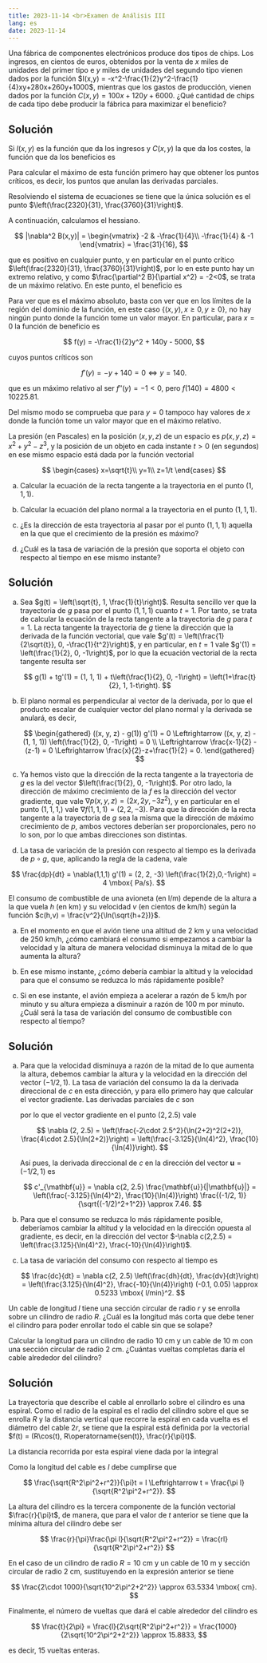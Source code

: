 ```yaml
---
title: 2023-11-14 <br>Examen de Análisis III
lang: es
date: 2023-11-14
---
```


:::{#exr-1}
Una fábrica de componentes electrónicos produce dos tipos de chips. Los ingresos, en cientos de euros,  obtenidos por la venta de $x$ miles de unidades del primer tipo e $y$ miles de unidades del segundo tipo vienen dados por la función $I(x,y) = -x^2-\frac{1}{2}y^2-\frac{1}{4}xy+280x+260y+1000$, mientras que los gastos de producción, vienen dados por la función $C(x,y) = 100x+120y+6000$. ¿Qué cantidad de chips de cada tipo debe producir la fábrica para maximizar el beneficio?
:::

:::{.callout-tip collapse="true"}
## Solución
Si $I(x,y)$ es la función que da los ingresos y $C(x,y)$ la que da los costes, la función que da los beneficios es

\begin{align*}
B(x,y) 
&= -x^2 - \frac{1}{2}y^2 - \frac{1}{4}xy + 280x + 260y + 1000 - (100x + 120y + 6000) \\
&= -x^2 - \frac{1}{2}y^2 - \frac{1}{4}xy + 180x + 140y - 5000.
\end{align*}

Para calcular el máximo de esta función primero hay que obtener los puntos críticos, es decir, los puntos que anulan las derivadas parciales.

\begin{align*}
\frac{\partial B}{\partial x} 
&= -2x -\frac{1}{4}y + 180 = 0,\\
\frac{\partial B}{\partial y} 
&= -y -\frac{1}{4}x + 140 = 0.\\
\end{align*}

Resolviendo el sistema de ecuaciones se tiene que la única solución es el punto $\left(\frac{2320}{31}, \frac{3760}{31}\right)$.

A continuación, calculamos el hessiano.

$$
|\nabla^2 B(x,y)| =
\begin{vmatrix}
-2 & -\frac{1}{4}\\
-\frac{1}{4} & -1
\end{vmatrix}
= \frac{31}{16},
$$

que es positivo en cualquier punto, y en particular en el punto crítico $\left(\frac{2320}{31}, \frac{3760}{31}\right)$, por lo en este punto hay un extremo relativo, y como $\frac{\partial^2 B}{\partial x^2} = -2<0$, se trata de un máximo relativo. En este punto, el beneficio es 

\begin{align*}
B\left(\frac{2320}{31}, \frac{3760}{31}\right) 
&= -\left(\frac{2320}{31}\right)^2 - \frac{1}{2}\left(\frac{3760}{31}\right)^2 - \frac{1}{4}\frac{2320}{31}\frac{3760}{31}  \\
&+ 180 \left(\frac{2320}{31}\right) + 140\left(\frac{3760}{31}\right) - 5000
\approx 10225.81\cdot 10^2 \mbox{€}
\end{align*}

Para ver que es el máximo absoluto, basta con ver que en los límites de la región del dominio de la función, en este caso $\{(x,y), x\geq 0, y\geq 0\}$, no hay ningún punto donde la función tome un valor mayor. En particular, para $x=0$ la función de beneficio es 

$$
f(y) = -\frac{1}{2}y^2 + 140y - 5000,
$$

cuyos puntos críticos son 

$$
f'(y) = -y + 140 = 0 \Leftrightarrow y = 140.
$$

que es un máximo relativo al ser $f''(y) = -1<0$, pero $f(140) = 4800 < 10225.81$.

Del mismo modo se comprueba que para $y=0$ tampoco hay valores de $x$ donde la función tome un valor mayor que en el máximo relativo.
:::

:::{#exr-2}
La presión (en Pascales) en la posición $(x,y,z)$ de un espacio es $p(x,y,z)= x^2+y^2-z^3$, y la posición de un objeto en cada instante $t>0$ (en segundos) en ese mismo espacio está dada por la función vectorial

$$
\begin{cases}
x=\sqrt{t}\\
y=1\\
z=1/t
\end{cases}
$$

a.  Calcular la ecuación de la recta tangente a la trayectoria en el punto $(1,1,1)$.

a.  Calcular la ecuación del plano normal a la trayectoria en el punto $(1,1,1)$.

a.  ¿Es la dirección de esta trayectoria al pasar por el punto $(1,1,1)$ aquella en la que que el crecimiento de la presión es máximo?

a.  ¿Cuál es la tasa de variación de la presión que soporta el objeto con respecto al tiempo en ese mismo instante?
:::

:::{.callout-tip collapse="true"}
## Solución
a.  Sea $g(t) = \left(\sqrt{t}, 1, \frac{1}{t}\right)$. Resulta sencillo ver que la trayectoria de $g$ pasa por el punto $(1, 1, 1)$ cuanto $t=1$. Por tanto, se trata de calcular la ecuación de la recta tangente a la trayectoria de $g$ para $t=1$. La recta tangente la trayectoria de $g$ tiene la dirección que la derivada de la función vectorial, que vale $g'(t) = \left(\frac{1}{2\sqrt{t}}, 0, -\frac{1}{t^2}\right)$, y en particular, en $t=1$ vale $g'(1) = \left(\frac{1}{2}, 0, -1\right)$, por lo que la ecuación vectorial de la recta tangente resulta ser

    $$
    g(1) + tg'(1) 
    = (1, 1, 1) + t\left(\frac{1}{2}, 0, -1\right)
    = \left(1+\frac{t}{2}, 1, 1-t\right).
    $$

a.  El plano normal es perpendicular al vector de la derivada, por lo que el producto escalar de cualquier vector del plano normal y la derivada se anulará, es decir, 

    $$
    \begin{gathered}
    ((x, y, z) - g(1)) g'(1) = 0 
    \Leftrightarrow ((x, y, z) - (1, 1, 1)) \left(\frac{1}{2}, 0, -1\right) = 0 \\
    \Leftrightarrow \frac{x-1}{2} -(z-1) = 0
    \Leftrightarrow \frac{x}{2}-z+\frac{1}{2} = 0. 
    \end{gathered}
    $$

a.  Ya hemos visto que la dirección de la recta tangente a la trayectoria de $g$ es la del vector $\left(\frac{1}{2}, 0, -1\right)$. Por otro lado, la dirección de máximo crecimiento de la $f$ es la dirección del vector gradiente, que vale $\nabla p(x, y, z)= (2x, 2y, -3z^2)$, y en particular en el punto $(1, 1, 1,)$ vale $\nabla f(1, 1, 1) = (2, 2, -3)$. Para que la dirección de la recta tangente a la trayectoria de $g$ sea la misma que la dirección de máximo crecimiento de $p$, ambos vectores deberían ser proporcionales, pero no lo son, por lo que ambas direcciones son distintas.

a.  La tasa de variación de la presión con respecto al tiempo es la derivada de $p\circ g$, que, aplicando la regla de la cadena, vale

$$
\frac{dp}{dt} 
= \nabla(1,1,1) g'(1)
= (2, 2, -3) \left(\frac{1}{2},0,-1\right)
= 4 \mbox{ Pa/s}.
$$
:::

:::{#exr-3}
El consumo de combustible de una avioneta (en l/m) depende de la altura a la que vuela $h$ (en km) y su velocidad $v$ (en cientos de km/h) según la función $c(h,v) = \frac{v^2}{\ln(\sqrt{h+2})}$.

a.  En el momento en que el avión tiene una altitud de 2 km y una velocidad de 250 km/h, ¿cómo cambiará el consumo si empezamos a cambiar la velocidad y la altura de manera velocidad disminuya la mitad de lo que aumenta la altura? 

a.  En ese mismo instante, ¿cómo debería cambiar la altitud y la velocidad para que el consumo se reduzca lo más rápidamente posible? 

a.  Si en ese instante, el avión empieza a acelerar a razón de 5 km/h por minuto y su altura empieza a disminuir a razón de 100 m por minuto. ¿Cuál será la tasa de variación del consumo de combustible con respecto al tiempo?
:::

:::{.callout-tip collapse="true"}
## Solución
a.  Para que la velocidad disminuya a razón de la mitad de lo que aumenta la altura, debemos cambiar la altura y la velocidad en la dirección del vector $(-1/2, 1)$. La tasa de variación del consumo la da la derivada direccional de $c$ en esta dirección, y para ello primero hay que calcular el vector gradiente. Las derivadas parciales de $c$ son

    \begin{align*}
    \frac{\partial c}{\partial h} 
    &= \frac{-2v^2}{\ln(h+2)^2}\frac{1}{h+2}
    = \frac{-2v^2}{\ln(h+2)^2(h+2)}, \\
    \frac{\partial c}{\partial v} 
    &= \frac{4v}{\ln(h+2)},
    \end{align*}

    por lo que el vector gradiente en el punto $(2, 2.5)$ vale 

    $$
    \nabla (2, 2.5) 
    = \left(\frac{-2\cdot 2.5^2}{\ln(2+2)^2(2+2)}, \frac{4\cdot 2.5}{\ln(2+2)}\right)
    = \left(\frac{-3.125}{\ln(4)^2}, \frac{10}{\ln(4)}\right).
    $$

    Así pues, la derivada direccional de $c$ en la dirección del vector $\mathbf{u}=(-1/2, 1)$ es

    $$
    c'_{\mathbf{u}} 
    = \nabla c(2, 2.5) \frac{\mathbf{u}}{|\mathbf{u}|}
    = \left(\frac{-3.125}{\ln(4)^2}, \frac{10}{\ln(4)}\right) \frac{(-1/2, 1)}{\sqrt{(-1/2)^2+1^2}} \approx 7.46.
    $$

a.  Para que el consumo se reduzca lo más rápidamente posible, deberíamos cambiar la altitud y la velocidad en la dirección opuesta al gradiente, es decir, en la dirección del vector $-\nabla c(2,2.5) = \left(\frac{3.125}{\ln(4)^2}, \frac{-10}{\ln(4)}\right)$.

a.  La tasa de variación del consumo con respecto al tiempo es

    $$
    \frac{dc}{dt} 
    = \nabla c(2, 2.5) \left(\frac{dh}{dt}, \frac{dv}{dt}\right)
    = \left(\frac{3.125}{\ln(4)^2}, \frac{-10}{\ln(4)}\right) (-0.1, 0.05)
    \approx 0.5233 \mbox{ l/min}^2.
    $$
:::

:::{#exr-4}
Un cable de longitud $l$ tiene una sección circular de radio $r$ y se enrolla sobre un cilindro de radio $R$. ¿Cuál es la longitud más corta que debe tener el cilindro para poder enrollar todo el cable sin que se solape? 

Calcular la longitud para un cilindro de radio 10 cm y un cable de 10 m con una sección circular de radio 2 cm. ¿Cuántas vueltas completas daría el cable alrededor del cilindro?
:::

:::{.callout-tip collapse="true"}
## Solución
La trayectoria que describe el cable al enrollarlo sobre el cilindro es una espiral. Como el radio de la espiral es el radio del cilindro sobre el que se enrolla $R$ y la distancia vertical que recorre la espiral en cada vuelta es el diámetro del cable $2r$, se tiene que la espiral está definida por la vectorial $f(t) = (R\cos(t), R\operatorname{sen(t)}, \frac{r}{\pi}t)$.

La distancia recorrida por esta espiral viene dada por la integral

\begin{align*}
s(t) 
&= \int_0^t |f'(x)|\,dx 
= \int_0^t \left|\left(-R\operatorname{sen}(x), R\cos(x), \frac{r}{\pi}\right)\right|\, dx \\
&= \int_0^t \sqrt{(-R\operatorname{sen}(x))^2, (R\cos(x))^2, \left(\frac{r}{\pi}\right)^2} \\
&= \int_0^t \sqrt{R^2(\operatorname{sen}(x)^2+\cos(x)^2) + \frac{r^2}{\pi^2}}\, dx \\
&= \int_0^t \sqrt{R^2 + \frac{r^2}{\pi^2}}\, dx
= \left[\frac{\sqrt{R^2\pi^2+r^2}}{\pi} x\right]_0^t \\
&= \frac{\sqrt{R^2\pi^2+r^2}}{\pi}t
\end{align*}

Como la longitud del cable es $l$ debe cumplirse que 

$$
\frac{\sqrt{R^2\pi^2+r^2}}{\pi}t = l \Leftrightarrow t = \frac{\pi l}{\sqrt{R^2\pi^2+r^2}}.
$$

La altura del cilindro es la tercera componente de la función vectorial $\frac{r}{\pi}t$, de manera, que para el valor de $t$ anterior se tiene que la mínima altura del cilindro debe ser

$$
\frac{r}{\pi}\frac{\pi l}{\sqrt{R^2\pi^2+r^2}} = \frac{rl}{\sqrt{R^2\pi^2+r^2}} 
$$

En el caso de un cilindro de radio $R=10$ cm y un cable de $10$ m y sección circular de radio $2$ cm, sustituyendo en la expresión anterior se tiene

$$
\frac{2\cdot 1000}{\sqrt{10^2\pi^2+2^2}} \approx 63.5334 \mbox{ cm}.
$$

Finalmente, el número de vueltas que dará el cable alrededor del cilindro es

$$
\frac{t}{2\pi} 
= \frac{l}{2\sqrt{R^2\pi^2+r^2}} 
= \frac{1000}{2\sqrt{10^2\pi^2+2^2}}
\approx 15.8833,
$$

es decir, $15$ vueltas enteras.
:::

